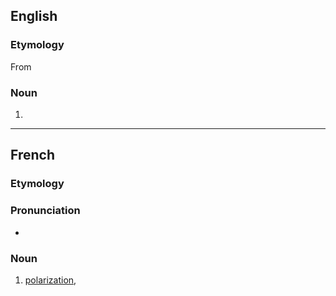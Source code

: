{{also|Polarisation}}

==English==

===Etymology===
From {{etyl|fr|en}} {{m|fr|polarisation}}

===Noun===
{{en-noun|~}}

# {{standard spelling of|from=non-Oxford British spelling|polarization|lang=en}}

----

==French==

===Etymology===
{{suffix|fr|polariser|ation}}

===Pronunciation===
* {{audio|LL-Q150 (fra)-WikiLucas00-polarisation.wav|Audio|lang=fr}}

===Noun===
{{fr-noun|f}}

# [[polarization]], {{l|en|polarisation}}